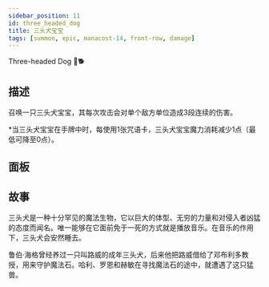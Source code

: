 ```yaml
---
sidebar_position: 11
id: three_headed_dog
title: 三头犬宝宝
tags: [summon, epic, manacost-14, front-row, damage]
---
```


Three-headed Dog 🔱🐕

<!--truncate-->



<CardBasics cardKey={id}/>


## 描述

召唤一只三头犬宝宝，其每次攻击会对单个敌方单位造成3段连续的伤害。

*当三头犬宝宝在手牌中时，每使用1张咒语卡，三头犬宝宝魔力消耗减少1点（最低可降至0点）。

## 面板


<LevelComponent/>


<CardDynamicTable cardKey={id}/>


<CardComplexTable cardKey={id}/>





## 故事

三头犬是一种十分罕见的魔法生物，它以巨大的体型、无穷的力量和对侵入者凶猛的态度而闻名。唯一能够在它面前免于一死的方式就是播放音乐。在音乐的作用下，三头犬会安然睡去。

鲁伯·海格曾经养过一只叫路威的成年三头犬，后来他把路威借给了邓布利多教授，用来守护魔法石。哈利、罗恩和赫敏在寻找魔法石的途中，就遭遇了这只猛兽。



